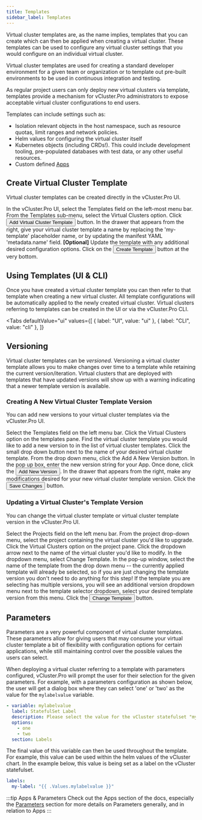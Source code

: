 ```yaml
---
title: Templates
sidebar_label: Templates
---
```



Virtual cluster templates are, as the name implies, templates that you can create which can then
be applied when creating a virtual cluster. These templates can be used to configure any virtual
cluster settings that you would configure on an individual virtual cluster.

Virtual cluster templates are used for creating a standard developer environment for a
given team or organization or to template out pre-built environments to be used in continuous
integration and testing.

As regular project users can only deploy new virtual clusters via template, templates provide a
mechanism for vCluster.Pro administrators to expose acceptable virtual cluster configurations to end users.

Templates can include settings such as:

- Isolation relevant objects in the host namespace, such as resource quotas, limit ranges and network policies.
- Helm values for configuring the virtual cluster itself
- Kubernetes objects (including CRDs!). This could include development tooling, pre-populated databases with test data, or any other useful resources.
- Custom defined [Apps](/platform/apps/README.mdx)

## Create Virtual Cluster Template

Virtual cluster templates can be created directly in the vCluster.Pro UI.

<Flow id="create-vcluster-template-ui">
  <Step>
    In the vCluster.Pro UI, select the <NavStep>Templates</NavStep> field on the
    left-most menu bar.
  </Step>
  <Step>From the Templates sub-menu, select the Virtual Clusters option.</Step>
  <Step>
    Click <Button>Add Virtual Cluster Template</Button> button.
  </Step>
  <Step>
    In the drawer that appears from the right, give your virtual cluster
    template a name by replacing the 'my-template' placeholder name, or by
    updating the manifest YAML 'metadata.name' field.
  </Step>
  <Step>
    <b>[Optional]</b> Update the template with any additional desired
    configuration options.
    <PartialVirtualClusterCreateOptionalTemplateUI />
  </Step>
  <Step>
    Click on the <Button>Create Template</Button> button at the very bottom.
  </Step>
</Flow>

## Using Templates (UI & CLI)

Once you have created a virtual cluster template you can then refer to that template when
creating a new virtual cluster. All template configurations will be automatically applied to the
newly created virtual cluster. Virtual clusters referring to templates can be created in the UI
or via the vCluster.Pro CLI.

<Tabs
  defaultValue="ui"
  values={[
    { label: "UI", value: "ui" },
    { label: "CLI", value: "cli" },
  ]}
>
  <TabItem value="ui">
    <PartialVirtualClusterCreateUI />
  </TabItem>
  <TabItem value="cli">
    <PartialVirtualClusterCreateCLI />
  </TabItem>
</Tabs>

## Versioning

Virtual cluster templates can be <i>versioned</i>. Versioning a virtual cluster template allows you
to make changes over time to a template while retaining the current version/iteration. Virtual
clusters that are deployed with templates that have updated versions will show up with a warning
indicating that a newer template version is available.

### Creating A New Virtual Cluster Template Version

You can add new versions to your virtual cluster templates via the vCluster.Pro UI.

<Flow id="create-virtual-cluster-template-version">
  <Step>
    Select the <NavStep>Templates</NavStep> field on the left menu bar.
  </Step>
  <Step>Click the Virtual Clusters option on the templates pane.</Step>
  <Step>
    Find the virtual cluster template you would like to add a new version to in
    the list of virtual cluster templates. Click the small drop down button next
    to the name of your desired virtual cluster template. From the drop down
    menu, click the <Label>Add A New Version</Label> button.
  </Step>
  <Step>
    In the pop up box, enter the new version string for your App. Once done,
    click the
    <Button>Add New Version</Button>.
  </Step>
  <Step>
    In the drawer that appears from the right, make any modifications desired
    for your new virtual cluster template version.
  </Step>
  <Step>
    Click the <Button>Save Changes</Button> button.
  </Step>
</Flow>

### Updating a Virtual Cluster's Template Version

You can change the virtual cluster template or virtual cluster template version in the vCluster.Pro UI.

<Flow id="change-vcluster-template-ui">
  <Step>
    Select the <NavStep>Projects</NavStep> field on the left menu bar.
  </Step>
  <Step>
    From the project drop-down menu, select the project containing the virtual
    cluster you'd like to upgrade.
  </Step>
  <Step>Click the Virtual Clusters option on the project pane.</Step>
  <Step>
    Click the dropdown arrow next to the name of the virtual cluster you'd like
    to modify.
  </Step>
  <Step>
    In the dropdown menu, select <Label>Change Template</Label>.
  </Step>
  <Step>
    In the pop-up window, select the name of the template from the drop down
    menu -- the currently applied template will already be selected, so if you
    are just changing the template version you don't need to do anything for
    this step!
  </Step>
  <Step>
    If the template you are selecting has multiple versions, you will see an
    additional version dropdown menu next to the template selector dropdown,
    select your desired template version from this menu.
  </Step>
  <Step>
    Click the <Button>Change Template</Button> button.
  </Step>
</Flow>

## Parameters

Parameters are a very powerful component of virtual cluster templates. These parameters allow
for giving users that may consume your virtual cluster template a bit of flexibility with
configuration options for certain applications, while still maintaining control over the
possible values the users can select.

When deploying a virtual cluster referring to a template with parameters configured, vCluster.Pro will
prompt the user for their selection for the given parameters. For example, with a parameters
configuration as shown below, the user will get a dialog box where they can select 'one' or
'two' as the value for the `mylabelvalue` variable.

```yaml
- variable: mylabelvalue
  label: StatefulSet Label
  description: Please select the value for the vCluster statefulset "my-label" key
  options:
    - one
    - two
  section: Labels
```

The final value of this variable can then be used throughout the template. For example, this
value can be used within the helm values of the vCluster chart. In the example below, this value
is being set as a label on the vCluster statefulset.

```yaml
labels:
  my-label: "{{ .Values.mylabelvalue }}"
```

:::tip Apps & Parameters
Check out the Apps section of the docs, especially the [Parameters](/platform/apps/parameters.mdx) section for
more details on Parameters generally, and in relation to Apps
:::
